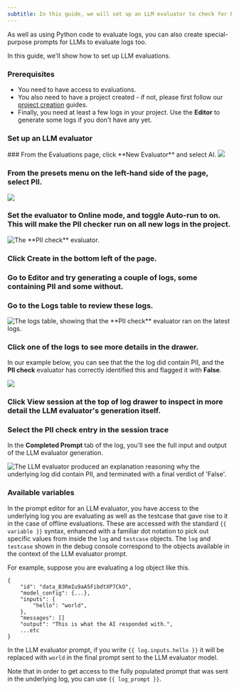 ```yaml
---
subtitle: In this guide, we will set up an LLM evaluator to check for PII (Personally Identifiable Information) in logs.
---
```


As well as using Python code to evaluate logs, you can also create special-purpose prompts for LLMs to evaluate logs too.

In this guide, we'll show how to set up LLM evaluations.

### Prerequisites

- You need to have access to evaluations.
- You also need to have a project created - if not, please first follow our [project creation](./create-a-prompt-in-the-ui) guides.
- Finally, you need at least a few logs in your project. Use the **Editor** to generate some logs if you don't have any yet.

### Set up an LLM evaluator

<Steps>
### From the Evaluations page, click **New Evaluator** and select AI.

<img src="../../../assets/images/e821a8f-image.png" />

### From the presets menu on the left-hand side of the page, select **PII**.

<img src="../../../assets/images/a0adb08-SCR-20231120-oahm.png" />

### Set the evaluator to **Online** mode, and toggle **Auto-run** to on. This will make the PII checker run on all new logs in the project.

<img
  src="../../../assets/images/be52778-image.png"
  alt="The  **PII check** evaluator."
/>

### Click **Create** in the bottom left of the page.

### Go to Editor and try generating a couple of logs, some containing PII and some without.

### Go to the Logs table to review these logs.

<img
  src="../../../assets/images/4bc4503-image.png"
  alt="The logs table, showing that the **PII check** evaluator ran on the latest logs."
/>

### Click one of the logs to see more details in the drawer.

In our example below, you can see that the the log did contain PII, and the **PII check** evaluator has correctly identified this and flagged it with **False**.

<img src="../../../assets/images/e2a1554-image.png" />

### Click **View session** at the top of log drawer to inspect in more detail the LLM evaluator's generation itself.

### Select the **PII check** entry in the session trace

In the **Completed Prompt** tab of the log, you'll see the full input and output of the LLM evaluator generation.

<img
  src="../../../assets/images/7b5713b-image.png"
  alt="The LLM evaluator produced an explanation reasoning why the underlying log did contain PII, and terminated with a final verdict of 'False'."
/>

</Steps>

### Available variables

In the prompt editor for an LLM evaluator, you have access to the underlying log you are evaluating as well as the testcase that gave rise to it in the case of offline evaluations. These are accessed with the standard `{{ variable }}` syntax, enhanced with a familiar dot notation to pick out specific values from inside the `log` and `testcase` objects. The `log` and `testcase` shown in the debug console correspond to the objects available in the context of the LLM evaluator prompt.

For example, suppose you are evaluating a log object like this.

```Text JSON
{
    "id": "data_B3RmIu9aA5FibdtXP7CkO",
    "model_config": {...},
    "inputs": {
    	"hello": "world",
    },
    "messages": []
    "output": "This is what the AI responded with.",
    ...etc
}
```

In the LLM evaluator prompt, if you write `{{ log.inputs.hello }}` it will be replaced with `world` in the final prompt sent to the LLM evaluator model.

Note that in order to get access to the fully populated prompt that was sent in the underlying log, you can use `{{ log_prompt }}`.
